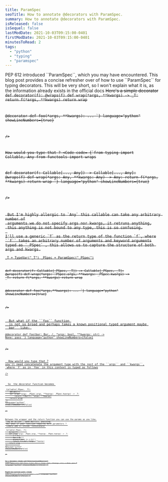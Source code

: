 ```yaml
---
title: ParamSpec
seoTitle: How to annotate @decorators with ParamSpec.
summary: How to annotate @decorators with ParamSpec.
isReleased: false
isSequel: false
lastModDate: 2021-10-03T09:15:00-0401
firstModDate: 2021-10-03T09:15:00-0401
minutesToRead: 2
tags:
  - "python"
  - "typing"
  - "paramspec"
---
```


<C>
    <L href="https://peps.python.org/pep-0612/">PEP 612</L>
    introduced ``ParamSpec``, which you may have encountered.
    This blog post provides a concise refresher over of how to use ``ParamSpec``
    for typing decorators.
    This will be very short, so I won't explain what it is,  as the information already exists in the official docs
<S/>
Here's a simple decorator
</C>
<Code
  code=
{`from functools import wraps

def decorator(f):
@wraps(f)
def wrap(*args, \*\*kwargs) -> \_T:
return f(*args, \*\*kwargs)
return wrap

@decorator
def foo(\*args, \*\*kwargs):
...
`}
language="python"
showLineNumbers={true}

/>

<C>How would you type that ?</C>
<Code
  code=
{`from typing import  Callable, Any
from functools import wraps

def decorator(f: Callable[..., Any]) -> Callable[..., Any]:
@wraps(f)
def wrap(*args: Any, \*\*kwargs: Any) -> Any:
return f(*args, \*\*kwargs)
return wrap
`}
language="python"
showLineNumbers={true}

/>

<C>
 But I'm highly allergic to `Any` this callable can take any arbitrary number of
 arguments we do not specify args nor kwargs, it retruns anything,
 this anything is not bound to any type, this is so confusing.
 <S3/>
I'll use a generic `T` as the return type of the function `f`, where
``f`` takes an arbitrary number of arguments and keyword arguments
typed as `_PSpec` , this allows us to capture the structure of both args and kwargs.
</C>
<Code
  code=
{`from typing import ParamSpec, TypeVar, Callable
from functools import wraps

\_T = TypeVar("\_T")
\_PSpec = ParamSpec("\_PSpec")

def decorator(f: Callable[_PSpec, _T]) -> Callable[_PSpec, _T]:
@wraps(f)
def wrap(*args: \_PSpec.args, \*\*kwargs: \_PSpec.kwargs) -> \_T:
return f(*args, \*\*kwargs)
return wrap

@decorator
def foo(\*args,\*\*kwargs):
...
`}
language="python"
showLineNumbers={true}

/>

<C>
  But what if the ``foo`` function 
  is not so broad and perhaps takes a known positional typed argument maybe ``bar`` like: 
</C>
<Code
  code=
{`class Bar:
	...
	
@decorator
def foo(bar: Bar, /, *args: bool, **kwargs: str) -> None:
    pass
`}
language="python"
showLineNumbers={false}

/>

<C>
  How would you type that ?
you'll need concatenate the argument type with the rest of the ``args`` and ``kwargs``,
 where `f` as in `foo` in this context is typed as follows
</C>
<Code
  code=
{`f: Callable[Concatenate[Bar, _PSpec], _T]) 
`}
language="python"
showLineNumbers={false}

/>

<C>
  So  the decorator function becomes 
</C>
<Code
  code=
{`def decorator(f: Callable[Concatenate[Bar, _PSpec], _T]) -> Callable[_PSpec, _T]:
    @wraps(f)
    def wrap(*args: _PSpec.args, **kwargs: _PSpec.kwargs) -> _T:
        return f(Bar(), *args, **kwargs)
    return wrap
`}
language="python"
showLineNumbers={false}

/>

<C>
Between the wrapper and the return function you can use the params as you like,
 log an action , send metrics, anything.
 But what if your function requires more parameters ? 
 simply add it inside `Concatenate`
</C>
<Code
  code=
{` class X:
    ...
def decorator(f: Callable[Concatenate[X,Bar, _PSpec], _T]) -> Callable[_PSpec, _T]:
    @wraps(f)
    def wrap(*args: _PSpec.args, **kwargs: _PSpec.kwargs) -> _T:
        x = X()
        bar = Bar()
        print(f'here is x:{x}')
        return f(x,bar, *args, **kwargs)
    return wrap
`}
language="python"
showLineNumbers={false}

/>

<C>So ``f`` becomes</C>
<Code
  id="IntersectionObserver"
  code={`@decorator
def foo(x: X,bar: Bar,/, *args: bool, **kwargs: str) -> None:
    pass
`}
  language="python"
  showLineNumbers={false}
/>

<C>Might be called with.</C>
<Code
  code={`foo(X(),Bar(),True,kwarg1='...')
`}
  language="python"
  showLineNumbers={false}
/>
